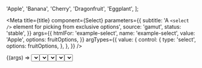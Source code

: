 

  'Apple',
  'Banana',
  'Cherry',
  'Dragonfruit',
  'Eggplant',
];

<Meta
  title={title}
  component={Select}
  parameters={{
    subtitle: 'A `<select />` element for picking from exclusive options',
    source: 'gamut',
    status: 'stable',
  }}
  args={{
    htmlFor: 'example-select',
    name: 'example-select',
    value: 'Apple',
    options: fruitOptions,
  }}
  argTypes={{
    value: {
      control: {
        type: 'select',
        options: fruitOptions,
      },
    },
  }}
/>

<Canvas>
  <Story name="Select">{(args) => <Select {...args} />}</Story>
</Canvas>

<PropsTable story="Select" />

### Input States

<Canvas>
  <Story
    name="Disabled"
    args={{ options: ['Disabled'], defaultValue: 'Disabled', disabled: true }}
  >
    {(args) => <Select {...args} />}
  </Story>
  <Story
    name="Error"
    args={{ options: ['Error'], defaultValue: 'Error', error: true }}
  >
    {(args) => <Select {...args} />}
  </Story>
</Canvas>

### Input Size Variant

<Canvas>
  <Story
    name="Base"
    args={{
      options: ['Base', 'Regular Size', '"Normal'],
      defaultValue: 'Base',
    }}
  >
    {(args) => <Select {...args} />}
  </Story>
  <Story
    name="Small"
    args={{
      options: ['Small', 'Quite little'],
      defaultValue: 'Small',
      size: 'small',
    }}
  >
    {(args) => <Select {...args} />}
  </Story>
</Canvas>
